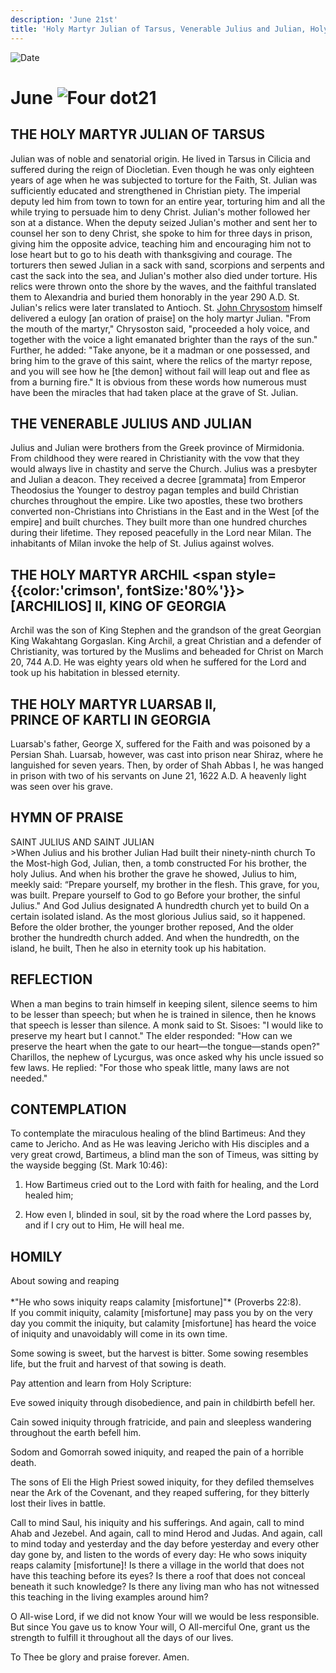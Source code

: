 ```yaml
---
description: 'June 21st'
title: 'Holy Martyr Julian of Tarsus, Venerable Julius and Julian, Holy Martyr Archil II, King of Georgia'
---
```


<CustomPaginator />
<RunningHead />

<Image src="/title-imprint.png" height={68} width={50} alt="Date" className="title-imprint"/>

# <div id="date">June <Image className="four-dot" src="/four-dot.png" height={15} width={15} alt="Four dot" />21</div>

## THE HOLY MARTYR JULIAN OF TARSUS

Julian was of noble and senatorial origin. He lived in Tarsus in Cilicia and suffered during the reign of Diocletian. Even though he was only eighteen years of age when he was subjected to torture for the Faith, St. Julian was sufficiently educated and strengthened in Christian piety. The imperial deputy led him from town to town for an entire year, torturing him and all the while trying to persuade him to deny Christ. Julian's mother followed her son at a distance. When the deputy seized Julian's mother and sent her to counsel her son to deny Christ, she spoke to him for three days in prison, giving him the opposite advice, teaching him and encouraging him not to lose heart but to go to his death with thanksgiving and courage. The torturers then sewed Julian in a sack with sand, scorpions and serpents and cast the sack into the sea, and Julian's mother also died under torture. His relics were thrown onto the shore by the waves, and the faithful translated them to Alexandria and buried them honorably in the year 290 A.D. St. Julian's relics were later translated to Antioch. St. [John Chrysostom](/november/13th) himself delivered a eulogy [an oration of praise] on the holy martyr Julian. "From the mouth of the martyr," Chrysoston said, "proceeded a holy voice, and together with the voice a light emanated brighter than the rays of the sun." Further, he added: "Take anyone, be it a madman or one possessed, and bring him to the grave of this saint, where the relics of the martyr repose, and you will see how he [the demon] without fail will leap out and flee as from a burning fire." It is obvious from these words how numerous must have been the miracles that had taken place at the grave of St. Julian.

## THE VENERABLE JULIUS AND JULIAN

Julius and Julian were brothers from the Greek province of Mirmidonia. From childhood they were reared in Christianity with the vow that they would always live in chastity and serve the Church. Julius was a presbyter and Julian a deacon. They received a decree [grammata] from Emperor Theodosius the Younger to destroy pagan temples and build Christian churches throughout the empire. Like two apostles, these two brothers converted non-Christians into Christians in the East and in the West [of the empire] and built churches. They built more than one hundred churches during their lifetime. They reposed peacefully in the Lord near Milan. The inhabitants of Milan invoke the help of St. Julius against wolves.

## THE HOLY MARTYR ARCHIL <span style={{color:'crimson', fontSize:'80%'}}>[ARCHILIOS]</span> II, KING OF GEORGIA

Archil was the son of King Stephen and the grandson of the great Georgian King Wakahtang Gorgaslan. King Archil, a great Christian and a defender of Christianity, was tortured by the Muslims and beheaded for Christ on March 20, 744 A.D. He was eighty years old when he suffered for the Lord and took up his habitation in blessed eternity.

## THE HOLY MARTYR LUARSAB II,<br />PRINCE OF KARTLI IN GEORGIA

Luarsab's father, George X, suffered for the Faith and was poisoned by a Persian Shah. Luarsab, however, was cast into prison near Shiraz, where he languished for seven years. Then, by order of Shah Abbas I, he was hanged in prison with two of his servants on June 21, 1622 A.D. A heavenly light was seen over his grave.


## HYMN OF PRAISE
<div style={{textAlign:'center', color:'crimson', fontWeight:'bold'}}>
SAINT JULIUS AND SAINT JULIAN
</div>
>When Julius and his brother Julian  
Had built their ninety-ninth church  
To the Most-high God,  
Julian, then, a tomb constructed  
For his brother, the holy Julius.  
And when his brother the grave he showed,  
Julius to him, meekly said:  
“Prepare yourself, my brother in the flesh.  
This grave, for you, was built.  
Prepare yourself to God to go  
Before your brother, the sinful Julius."  
And God Julius designated  
A hundredth church yet to build  
On a certain isolated island.  
As the most glorious Julius said, so it happened.  
Before the older brother, the younger brother reposed,  
And the older brother the hundredth church added.  
And when the hundredth, on the island, he built,  
Then he also in eternity took up his habitation.  

## REFLECTION

When a man begins to train himself in keeping silent, silence seems to him to be lesser than speech; but when he is trained in silence, then he knows that speech is lesser than silence. A monk said to St. Sisoes: "I would like to preserve my heart but I cannot." The elder responded: "How can we preserve the heart when the gate to our heart—the tongue—stands open?" Charillos, the nephew of Lycurgus, was once asked why his uncle issued so few laws. He replied: "For those who speak little, many laws are not needed."

## CONTEMPLATION

To contemplate the miraculous healing of the blind Bartimeus: And they came to Jericho. And as He was leaving Jericho with His disciples and a very great crowd, Bartimeus, a blind man the son of Timeus, was sitting by the wayside begging (St. Mark 10:46):

1. How Bartimeus cried out to the Lord with faith for healing, and the Lord healed him;

2. How even I, blinded in soul, sit by the road where the Lord passes by, and if I cry out to Him, He will heal me.


## HOMILY
<div style={{textAlign:'center', color:'crimson', fontWeight:'bold'}}>
About sowing and reaping
</div>
<br />
<div style={{textAlign:'right'}}>
*"He who sows iniquity reaps calamity [misfortune]"* (Proverbs 22:8).
</div>
If you commit iniquity, calamity [misfortune] may pass you by on the very day you commit the iniquity, but calamity [misfortune] has heard the voice of iniquity and unavoidably will come in its own time.

Some sowing is sweet, but the harvest is bitter. Some sowing resembles life, but the fruit and harvest of that sowing is death.

Pay attention and learn from Holy Scripture:

Eve sowed iniquity through disobedience, and pain in childbirth befell her.

Cain sowed iniquity through fratricide, and pain and sleepless wandering throughout the earth befell him.

Sodom and Gomorrah sowed iniquity, and reaped the pain of a horrible death.

The sons of Eli the High Priest sowed iniquity, for they defiled themselves near the Ark of the Covenant, and they reaped suffering, for they bitterly lost their lives in battle.

Call to mind Saul, his iniquity and his sufferings. And again, call to mind Ahab and Jezebel. And again, call to mind Herod and Judas. And again, call to mind today and yesterday and the day before yesterday and every other day gone by, and listen to the words of every day: He who sows iniquity reaps calamity [misfortune]! Is there a village in the world that does not have this teaching before its eyes? Is there a roof that does not conceal beneath it such knowledge? Is there any living man who has not witnessed this teaching in the living examples around him?

O All-wise Lord, if we did not know Your will we would be less responsible. But since You gave us to know Your will, O All-merciful One, grant us the strength to fulfill it throughout all the days of our lives.

To Thee be glory and praise forever. Amen.

